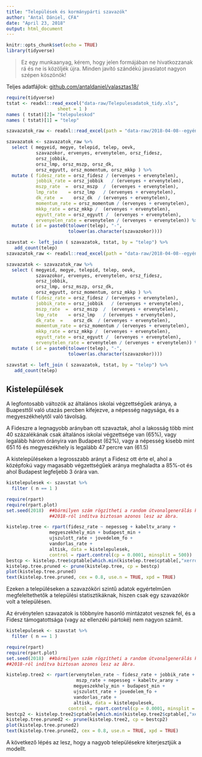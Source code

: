 ```yaml
---
title: "Települések és kormánypárti szavazók"
author: "Antal Dániel, CFA"
date: "April 23, 2018"
output: html_document
---
```


```r
knitr::opts_chunk$set(echo = TRUE)
library(tidyverse)
```

> Ez egy munkaanyag, kérem, hogy jelen formájában ne hivatkozzanak rá és ne is közöljék újra. Minden javító szándékú javaslatot nagyon szépen köszönök!

Teljes adatfájlok: [github.com/antaldaniel/valasztas18/](https://github.com/antaldaniel/valasztas18/)

```r
require(tidyverse)
tstat <- readxl::read_excel("data-raw/Telepulesadatok_tidy.xls", 
                   sheet = 1 )
names ( tstat)[2]= "telepuleskod"
names ( tstat)[1] = "telep"

szavazatok_raw <- readxl::read_excel(path = "data-raw/2018-04-08--egyéni és listás voksok szavazókör szerint_stata_fv.xlsx")

szavazatok <- szavazatok_raw %>%
  select ( megyeid, megye, telepid, telep, oevk, 
           szavazokor, ervenyes, ervenytelen, orsz_fidesz, 
           orsz_jobbik, 
           orsz_lmp, orsz_mszp, orsz_dk,
           orsz_egyutt, orsz_momentum, orsz_mkkp ) %>%
  mutate ( fidesz_rate = orsz_fidesz / (ervenyes + ervenytelen), 
           jobbik_rate = orsz_jobbik   / (ervenyes + ervenytelen),
           mszp_rate  =  orsz_mszp  /  (ervenyes + ervenytelen),
           lmp_rate    = orsz_lmp   / (ervenyes + ervenytelen), 
           dk_rate  =    orsz_dk  / (ervenyes + ervenytelen), 
           momentum_rate = orsz_momentum / (ervenyes + ervenytelen), 
           mkkp_rate = orsz_mkkp /  (ervenyes + ervenytelen), 
           egyutt_rate = orsz_egyutt /  (ervenyes + ervenytelen), 
           ervenyelen_rate = ervenytelen / (ervenyes + ervenytelen)) %>%
  mutate ( id = paste0(tolower(telep), "-", 
                       tolower(as.character(szavazokor))))

szavstat <- left_join ( szavazatok, tstat, by = "telep") %>%
   add_count(telep)
szavazatok_raw <- readxl::read_excel(path = "data-raw/2018-04-08--egyéni és listás voksok szavazókör szerint_stata_fv.xlsx")

szavazatok <- szavazatok_raw %>%
  select ( megyeid, megye, telepid, telep, oevk, 
           szavazokor, ervenyes, ervenytelen, orsz_fidesz, 
           orsz_jobbik, 
           orsz_lmp, orsz_mszp, orsz_dk,
           orsz_egyutt, orsz_momentum, orsz_mkkp ) %>%
  mutate ( fidesz_rate = orsz_fidesz / (ervenyes + ervenytelen), 
           jobbik_rate = orsz_jobbik   / (ervenyes + ervenytelen),
           mszp_rate  =  orsz_mszp  /  (ervenyes + ervenytelen),
           lmp_rate    = orsz_lmp   / (ervenyes + ervenytelen), 
           dk_rate  =    orsz_dk  / (ervenyes + ervenytelen), 
           momentum_rate = orsz_momentum / (ervenyes + ervenytelen), 
           mkkp_rate = orsz_mkkp /  (ervenyes + ervenytelen), 
           egyutt_rate = orsz_egyutt /  (ervenyes + ervenytelen), 
           ervenytelen_rate = ervenytelen / (ervenyes + ervenytelen)) %>%
  mutate ( id = paste0(tolower(telep), "-", 
                       tolower(as.character(szavazokor))))

szavstat <- left_join ( szavazatok, tstat, by = "telep") %>%
   add_count(telep)
```

## Kistelepülések


A legfontosabb változók az általános iskolai végzettségűek aránya, a Buapesttől való utazás percben kifejezve, a népesség nagysága, és a megyeszékhelytől való távolság. 

A Fideszre a legnagyobb arányban ott szavaztak, ahol a lakosság több mint 40 százalékának csak általános iskolai végzettsége van (65%), vagy legalább három órányira van Budapest (62%), vagy a népesség kisebb mint 651 fő és megyeszékhely is legalább 47 percre van (61.5)

A kistelepüléseken a legrosszabb arányt a Fidesz ott érte el, ahol a középfokú vagy magasabb végzettségűek aránya meghaladta a 85%-ot és ahol Budapest legfeljebb 3 órára van. 


```r
kistelepulesek <- szavstat %>%
  filter ( n == 1 ) 

require(rpart)
require(rpart.plot)
set.seed(2018)  ##bármilyen szám rögzítheti a random útvonalgenerálás kezdetét
                ##2018-ról indítva biztosan azonos lesz az ábra.

kistelep.tree <- rpart(fidesz_rate ~ nepesseg + kabeltv_arany +
                megyeszekhely_min + budapest_min + 
                ujszulott_rate + jovedelem_fo +
                vandorlas_rate + 
                altisk, data = kistelepulesek,
                control = rpart.control(cp = 0.0001, minsplit = 500))
bestcp <- kistelep.tree$cptable[which.min(kistelep.tree$cptable[,"xerror"]),"CP"]
kistelep.tree.pruned <- prune(kistelep.tree, cp = bestcp)
plot(kistelep.tree.pruned)
text(kistelep.tree.pruned, cex = 0.8, use.n = TRUE, xpd = TRUE)
```

Ezeken a településeken a szavazóköri szintű adatok egyértelműen megfeleltethetők a települési statisztikáknak, hiszen csak egy szavazókör volt a településen.

Az érvénytelen szavazatok is többnyire hasonló mintázatot vesznek fel, és a Fidesz támogatottsága (vagy az ellenzéki pártoké) nem nagyon számít. 

```r
kistelepulesek <- szavstat %>%
  filter ( n == 1 ) 

require(rpart)
require(rpart.plot)
set.seed(2018)  ##bármilyen szám rögzítheti a random útvonalgenerálás kezdetét
##2018-ról indítva biztosan azonos lesz az ábra.

kistelep.tree2 <- rpart(ervenytelen_rate ~ fidesz_rate + jobbik_rate +
                          mszp_rate + nepesseg + kabeltv_arany +
                         megyeszekhely_min + budapest_min + 
                         ujszulott_rate + jovedelem_fo +
                         vandorlas_rate + 
                         altisk, data = kistelepulesek,
                       control = rpart.control(cp = 0.0001, minsplit = 500))
bestcp2 <- kistelep.tree2$cptable[which.min(kistelep.tree2$cptable[,"xerror"]),"CP"]
kistelep.tree.pruned2 <- prune(kistelep.tree2, cp = bestcp2)
plot(kistelep.tree.pruned2)
text(kistelep.tree.pruned2, cex = 0.8, use.n = TRUE, xpd = TRUE)
```

A következő lépés az lesz, hogy a nagyob településekre kiterjesztjük a modellt.
